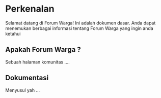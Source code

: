 # Perkenalan
 
Selamat datang di Forum Warga! Ini adalah dokumen dasar. Anda dapat menemukan berbagai informasi tentang Forum Warga yang ingin anda ketahui

## Apakah Forum Warga ?

Sebuah halaman komunitas ....

## Dokumentasi

Menyusul yah ...
